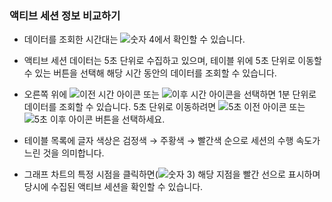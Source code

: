 ### 액티브 세션 정보 비교하기

<ProdImg img='db-compare-count-trend-activesession.png' desc='액티브 세션' />

* 데이터를 조회한 시간대는 ![숫자 4](/img/number-04.png)에서 확인할 수 있습니다.

* 액티브 세션 데이터는 5초 단위로 수집하고 있으며, 테이블 위에 5초 단위로 이동할 수 있는 버튼을 선택해 해당 시간 동안의 데이터를 조회할 수 있습니다.

* 오른쪽 위에 ![이전 시간 아이콘](/img/ico-left-time.svg) 또는 ![이후 시간 아이콘](/img/ico-right-time.svg)을 선택하면 1분 단위로 데이터를 조회할 수 있습니다. 5초 단위로 이동하려면 ![5초 이전 아이콘](/img/ic-caret-left.svg) 또는 ![5초 이후 아이콘](/img/ic-caret-right.svg) 버튼을 선택하세요.

* <Cmdname sid="active_sessions" /> 테이블 목록에 글자 색상은 검정색 → <span class='slow'>주황색</span> → <span class='vslow'>빨간색</span> 순으로 세션의 수행 속도가 느린 것을 의미합니다.

* 그래프 차트의 특정 시점을 클릭하면(![숫자 3](/img/number-03.png)) 해당 지점을 빨간 선으로 표시하며 당시에 수집된 액티브 세션을 확인할 수 있습니다.